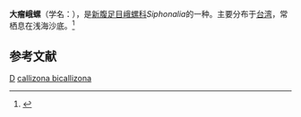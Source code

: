 {{Infraspeciesbox
| genus = Siphonalia
| species = callizona
| subspecies = bicallizona
| authority = Habe, 1961
}}
'''大瘤峨螺'''（学名：''{{lang|la|Siphonalia callizona bicallizona}}''），是[[新腹足目|新腹足目]][[峨螺科|峨螺科]]''Siphonalia''的一种。主要分布于[[台湾|台湾]]，常栖息在浅海沙底。<ref>{{cite web|url=http://shell.sinica.edu.tw/chinese/shellbase_detail.php?science_no=3416|title=国际贝库：大瘤峨螺|publisher=台湾贝类资料库|accessdate=2009-08-11|archive-date=2016-03-04|archive-url=https://web.archive.org/web/20160304125342/http://shell.sinica.edu.tw/chinese/shellbase_detail.php?science_no=3416|dead-url=no}}</ref>

== 参考文献 ==
{{reflist}}
{{taxonbar}}
[[Category:_1961年描述的动物|D]]
[[Category:管蛾螺屬|callizona bicallizona]]